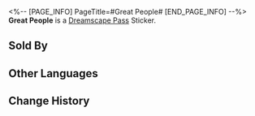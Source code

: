<%-- [PAGE_INFO]
PageTitle=#Great People#
[END_PAGE_INFO] --%>
{{Stub|Location information}}
{{Item Infobox
|id          = 223082
|image       = Dreamscape Pass Sticker Text.png{{subst:void|<!--$UPLOAD:<<SpriteOutput/TravelBrochure/StickFigures/TBComStickIcon.png>-<Dreamscape Pass Sticker Text.png>-<Item Icons>>-->}}
|type        = Dreamscape Pass Sticker
|type2       = Dreamchaser Stickers
|invCategory = 
|rarity      = 4
|effect      = 
|description = Digital stickers that can be used to decorate the pages of the Dreamtour Handbook. They come in many different styles.
|source1     = [[Find Bocchi at Aideen Park entrance in Golden Hour and restore his missing emotions]]
}}
{{Description|Hats off to the truly great people in your heart!}}
'''Great People''' is a [[Dreamscape Pass]] Sticker.

==Sold By==
{{Shop Availability}}

==Other Languages==
{{Other Languages
|en   = Great People
|zhs  = 大人物
|zht  = 大人物
|ja   = 大物
|ko   = 거물
|es   = Buenas personas
|fr   = Personnes extraordinaires
|ru   = Замечательные люди
|th   = บุคคลที่ยิ่งใหญ่
|vi   = Nhân Vật Lớn
|de   = Großartige Menschen
|id   = Tokoh Hebat
|pt   = Ótimas Pessoas
}}

==Change History==
{{Change History|2.0}}